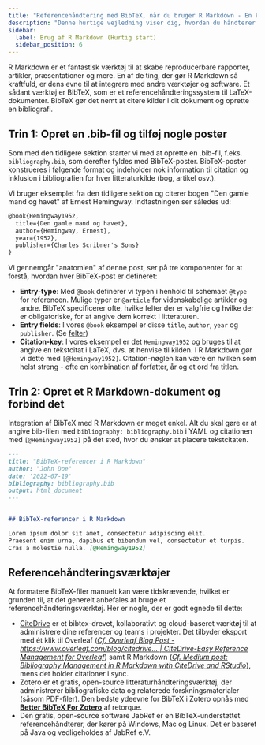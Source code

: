```yaml
---
title: "Referencehåndtering med BibTeX, når du bruger R Markdown - En kort guide"
description: "Denne hurtige vejledning viser dig, hvordan du håndterer dine referencer med BibTeX. BibTeX er et referencehåndteringsværktøj, der giver dig mulighed for at opbevare og organisere dine referencer i et simpelt, brugervenligt format."
sidebar:
  label: Brug af R Markdown (Hurtig start)
  sidebar_position: 6
---
```



R Markdown er et fantastisk værktøj til at skabe reproducerbare rapporter, artikler, præsentationer og mere. En af de ting, der gør R Markdown så kraftfuld, er dens evne til at integrere med andre værktøjer og software. Et sådant værktøj er BibTeX, som er et referencehåndteringssystem til LaTeX-dokumenter. BibTeX gør det nemt at citere kilder i dit dokument og oprette en bibliografi.

<CiteDrive />

## Trin 1: Opret en .bib-fil og tilføj nogle poster

Som med den tidligere sektion starter vi med at oprette en .bib-fil, f.eks. `bibliography.bib`, som derefter fyldes med BibTeX-poster. BibTeX-poster konstrueres i følgende format og indeholder nok information til citation og inklusion i bibliografien for hver litteraturkilde (bog, artikel osv.).

Vi bruger eksemplet fra den tidligere sektion og citerer bogen "Den gamle mand og havet" af Ernest Hemingway. Indtastningen ser således ud:

```latex
@book{Hemingway1952,
  title={Den gamle mand og havet},
  author={Hemingway, Ernest},
  year={1952},
  publisher={Charles Scribner's Sons}
}
```

Vi gennemgår "anatomien" af denne post, ser på tre komponenter for at forstå, hvordan hver BibTeX-post er defineret:

* **Entry-type**: Med `@book` definerer vi typen i henhold til schemaet `@type` for referencen. Mulige typer er `@article` for videnskabelige artikler og andre. BibTeX specificerer ofte, hvilke felter der er valgfrie og hvilke der er obligatoriske, for at angive dem korrekt i litteraturen.
* **Entry fields**: I vores `@book` eksempel er disse `title`, `author`, `year` og `publisher`. (Se [felter](./fields))
* **Citation-key**: I vores eksempel er det `Hemingway1952` og bruges til at angive en tekstcitat i LaTeX, dvs. at henvise til kilden. I R Markdown gør vi dette med `[@Hemingway1952]`. Citation-nøglen kan være en hvilken som helst streng - ofte en kombination af forfatter, år og et ord fra titlen.

## Trin 2: Opret et R Markdown-dokument og forbind det

Integration af BibTeX med R Markdown er meget enkel. Alt du skal gøre er at angive bib-filen med `bibliography: bibliography.bib` i YAML og citationen med `[@Hemingway1952]` på det sted, hvor du ønsker at placere tekstcitaten.

```md
---
title: "BibTeX-referencer i R Markdown"
author: "John Doe"
date: '2022-07-19'
bibliography: bibliography.bib
output: html_document
---


## BibTeX-referencer i R Markdown

Lorem ipsum dolor sit amet, consectetur adipiscing elit.
Praesent enim urna, dapibus et bibendum vel, consectetur et turpis.
Cras a molestie nulla. [@Hemingway1952]


```

## Referencehåndteringsværktøjer

At formatere BibTeX-filer manuelt kan være tidskrævende, hvilket er grunden til, at det generelt anbefales at bruge et referencehåndteringsværktøj. Her er nogle, der er godt egnede til dette:

* [CiteDrive](https://www.citedrive.com/) er et bibtex-drevet, kollaborativt og cloud-baseret værktøj til at administrere dine referencer og teams i projekter. Det tilbyder eksport med ét klik til Overleaf ([*Cf. Overleaf Blog Post - https://www.overleaf.com/blog/citedrive... | CiteDrive-Easy Reference Management for Overleaf*](https://www.overleaf.com/blog/citedrive-easy-reference-management-for-overleaf)) samt R Markdown ([*Cf. Medium post: Bibliography Management in R Markdown with CiteDrive and RStudio*](https://citedrive.medium.com/bibliography-management-in-r-markdown-with-citedrive-and-rstudio-2585699dd619)), mens det holder citationer i sync.
* Zotero er et gratis, open-source litteraturhåndteringsværktøj, der administrerer bibliografiske data og relaterede forskningsmaterialer (såsom PDF-filer). Den bedste ydeevne for BibTeX i Zotero opnås med **[Better BibTeX For Zotero](https://retorque.re/zotero-better-bibtex/)** af retorque.
* Den gratis, open-source software JabRef er en BibTeX-understøttet referencehåndterer, der kører på Windows, Mac og Linux. Det er baseret på Java og vedligeholdes af JabRef e.V.
